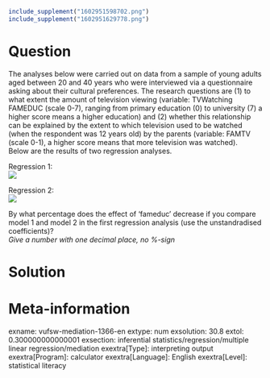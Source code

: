 ```r
include_supplement("1602951598702.png")
include_supplement("1602951629778.png")
```

Question
========
The analyses below were carried out on data from a sample of young
adults aged between 20 and 40 years who were interviewed via a
questionnaire asking about their cultural preferences. The research
questions are (1) to what extent the amount of television viewing
(variable: TVWatching FAMEDUC (scale 0-7), ranging from primary
education (0) to university (7) a higher score means a higher education)
and (2) whether this relationship can be explained by the extent to
which television used to be watched (when the respondent was 12 years
old) by the parents (variable: FAMTV (scale 0-1), a higher score means
that more television was watched).  
Below are the results of two regression analyses.  
  
Regression 1:  
![](1602951598702.png)
  
Regression 2:  
![](1602951629778.png)
  
By what percentage does the effect of 'fameduc' decrease if you compare
model 1 and model 2 in the first regression analysis (use the
unstandradised coefficients)?   
*Give a number with one decimal place, no %-sign*


Solution
========











Meta-information
================
exname: vufsw-mediation-1366-en
extype: num
exsolution: 30.8
extol: 0.300000000000001
exsection: inferential statistics/regression/multiple linear regression/mediation
exextra[Type]: interpreting output
exextra[Program]: calculator
exextra[Language]: English
exextra[Level]: statistical literacy

